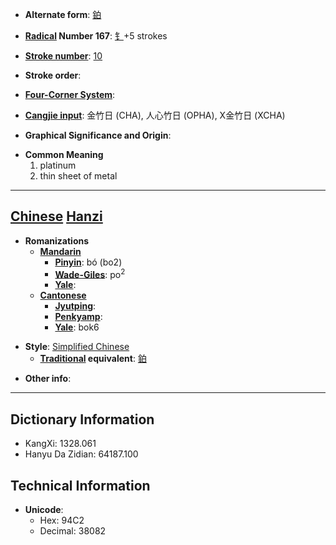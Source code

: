 * '''Alternate form''': [[鉑]]

* '''[[Wiktionary:Chinese radical index| Radical]] Number 167''': [[Wiktionary:Chinese radical index 钅|钅]]+5 strokes

* '''[[Wiktionary:Chinese total strokes index|Stroke number]]''': [[Wiktionary:Chinese total strokes index 10|10]]

* '''Stroke order''': 

* '''[[Wiktionary:Chinese four corner index|Four-Corner System]]''': 

* '''[[Wiktionary:Chinese Cangjie index|Cangjie input]]''': 金竹日 (CHA), 人心竹日 (OPHA), X金竹日 (XCHA)

* '''Graphical Significance and Origin''': 

* '''Common Meaning'''
*#platinum
*# thin sheet of metal


----

== [[Chinese]] [[Hanzi]] ==

* '''Romanizations'''
** '''[[Mandarin]]'''
*** '''[[Pinyin]]''': bó (bo2)
*** '''[[Wade-Giles]]''': po<sup>2</sup>
*** '''[[Yale]]''': 
** '''[[Cantonese]]'''
*** '''[[Jyutping]]''':
*** '''[[Penkyamp]]''': 
*** '''[[Yale]]''': bok6

* '''Style''': [[Simplified Chinese]] 
** '''[[Traditional Chinese|Traditional]] equivalent''': [[鉑]]

* '''Other info''': 

----

== Dictionary Information ==

* KangXi: 1328.061
* Hanyu Da Zidian: 64187.100

== Technical Information ==

* '''Unicode''':
** Hex: 94C2
** Decimal: 38082